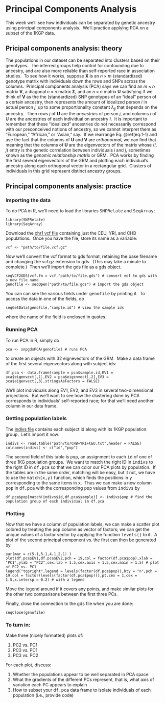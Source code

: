 # Principal Components Analysis {#Week1}

This week we'll see how individuals can be separated by genetic ancestry using principal components analysis.&nbsp; We'll practice applying PCA on a subset of the 1KGP data.

## Pricipal components analysis: theory {#Week1_theory}

The populations in our dataset can be separated into clusters based on their genotypes.&nbsp; The inferred groups help control for confounding due to ancestry, and are also more reliable than self-reported race in association studies.&nbsp; To see how it works, suppose $\mathbf{X}$ is an $n\times m$ (standardized) genotype matrix with individuals down the rows and SNPs across the columns.&nbsp;  Principal components analysis (PCA) says we can find an $m\times n$ matrix $\mathbf{V}$, a diagonal $n\times n$ matrix $\mathbf{\Sigma}$, and an $n\times n$ matrix $\mathbf{U}$ satisfying
\begin{equation}
\mathbf{X}=\mathbf{U}\mathbf{\Sigma}\mathbf{V}^T.
(\#eq:1-1)
\end{equation}If we think of $\mathbf{V}$ as the the (standardized) SNP genotypes of an "ideal" person of a certain ancestry, then
\begin{equation}
x_{j\cdot} v_{\cdot i}=u_{ji}\lambda_{jj}
(\#eq:1-2)
\end{equation}represents the amount of idealized person $i$ in actual person $j$, up to some proportionality constant $\lambda_{jj}$ that depends on the ancestry.&nbsp; Then rows $j$ of $\mathbf{U}$ are the *ancestries* of person $j$, and columns $i$ of $\mathbf{U}$ are the ancestries of each individual on ancestry $i$.&nbsp; It is important to remember that these "idealized" ancestries do not necessarily correspond with our preconceived notions of ancestry, so we cannot interpret them as "European," "African," or "Asian," say.&nbsp; If we rearrange Eq. \@ref(eq:1-1) and use the fact that the columns of $\mathbf{U}$ and $\mathbf{V}$ are *orthonormal*, we can find that 
\begin{equation}
\mathbf{X}\mathbf{X}^T\mathbf{U}=\mathbf{U}\mathbf{\Sigma}^2,
(\#eq:1-3)
\end{equation}meaning that the columns of $\mathbf{U}$ are the eigenvectors of the matrix
\begin{equation}
\frac{1}{m}\mathbf{X}\mathbf{X}^T
(\#eq:1-4)
\end{equation} whose $\left(i,j\right)$ entry is the genetic correlation between individuals $i$ and $j$, sometimes known as the *genomic relationship matrix* or GRM.&nbsp; PCA works by finding the first several eigenvectors of the GRM and plotting each individual's ancestry along each orthogonal vector in a rectangular grid.&nbsp; Clusters of individuals in this grid represent distinct ancestry groups.

## Principal components analysis: practice {#Week1_practice}

### Importing the data {#Week1_practice_import}

To do PCA in R, we'll need to load the libraries <kbd>SNPRelate</kbd> and <kbd>SeqArray</kbd>:

```
library(SNPRelate)
library(SeqArray)
```

Download the [chr1 vcf file](https://github.com/wletsou/BIOL-350/raw/master/docs/CHB%2BYRI%2BCEU.chr1.vcf.gz) containing just the CEU, YRI, and CHB populations.&nbsp;  Once you have the file, store its name as a variable:

```
vcf <- "path/to/file.vcf.gz"
```

Now we'll convert the vcf format to gds format, retaining the base filename and changing the vcf.gz extension to gds.&nbsp; (This may take a minute to complete.)&nbsp; Then we'll import the gds file as a gds object.

```
seqVCF2GDS(vcf.fn = vcf,"path/to/file.gds") # convert vcf to gds with a new file name
genofile <- seqOpen("path/to/file.gds") # import the gds object
```

You can can see the various fields under <kbd>genofile</kbd> by printing it.&nbsp; To access the data in one of the fields, do

```
seqGetData(genofile,"sample.id") # view the sample ids
```

where the name of the field is enclosed in quotes.

### Running PCA {#Week1_practice_pca}

To run PCA in R, simply do

```
pca <- snpgdsPCA(genofile) # runs PCA
```

to create an objects with 32 eignevectors of the GRM.&nbsp; Make a data frame of the first several eigenvectors along with subject ids:

```
df.pca <- data.frame(sample = pca$sample.id,EV1 = pca$eigenvect[,1],EV2 = pca$eigenvect[,2],EV3 = pca$eigenvect[,3],stringsAsFactors = FALSE)
```

We'll plot individuals along EV1, EV2, and EV3 in several two-dimensional projections.&nbsp; But we'll want to see how the clustering done by PCA corresponds to individuals' self-reported race; for that we'll need another column in our data frame.

### Getting population labels {#Week1_practice_labels}

The [indivs file](https://raw.githubusercontent.com/wletsou/BIOL-350/master/docs/CHB%2BYRI%2BCEU.txt) contains each subject id along with its 1KGP population group.&nbsp; Let's import it now:

```
indivs <- read.table("path/to/CHB+YRI+CEU.txt",header = FALSE)
colnames(indivs) <- c("id","pop")
```

The second field of this table is <kbd>pop</kbd>, an assignment to each <kbd>id</kbd> of one of three 1KG population groups.&nbsp; We want to match the right ID in <kbd>indivs</kbd> to the right ID in <kbd>df.pca</kbd> so that we can color our PCA plots by population.&nbsp; If the tables are in the same order, matching will be easy, but it not, we have to use the <kbd>match(x,y)</kbd> function, which finds the positions in <kbd>y</kbd> corresponding to the same items in <kbd>x</kbd>.&nbsp; Thus we can make a new column <kbd>pop</kbd> in <kbd>df.pca</kbd> with the corresponding <kbd>pop</kbd> values from <kbd>indivs</kbd> by

```
df.pca$pop[match(indivs$id,df.pca$sample)] <- indivs$pop # find the population group of each individual in df.pca
```
### Plotting {#Week1_practice_plot}

Now that we have a column of population labels, we can make a scatter plot colored by treating the <kbd>pop</kbd> column as vector of factors; we can get the unique values of a factor vector by applying the function <kbd>levels()</kbd> to it.&nbsp; A plot of the second principal component vs. the first can then be generated by 

```
par(mar = c(5.1,5.1,4.1,2.1) ) 
plot(df.pca$EV1,df.pca$EV2,pch = 19,col = factor(df.pca$pop),xlab = "PC1",ylab = "PC2",cex.lab = 1.5,cex.axis = 1.5,cex.main = 1.5) # plot of PC2 vs. PC1
legend("topright",legend = levels(factor(df.pca$pop)),bty = "n",pch = 19,col = factor(levels(factor(df.pca$pop))),pt.cex = 1,cex = 1.5,x.intersp = 0.2) # with a legend
```

Move the legend around if it covers any points, and make similar plots for the other two comparisons between the first three PCs.

Finally, close the connection to the gds file when you are done:

```
seqClose(genofile)
```

### To turn in: {#Week1_practice_turnin}

Make three (nicely formatted) plots of:

1. PC2 vs. PC1
2. PC3 vs. PC1
3. PC3 vs. PC2

For each plot, discuss:

1. Whether the populations appear to be well separated in PCA space
2. What the gradients of the different PCs represent, that is, what axis of variation each PC appears to explain
3. How to subset your <kbd>df.pca</kbd> data frame to isolate individuals of each population (i.e., provide code)
